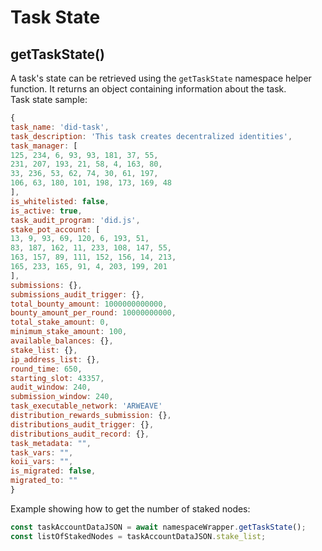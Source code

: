 # Task State

## getTaskState()
A task's state can be retrieved using the `getTaskState` namespace helper function. It returns an object containing information about the task. <br />
Task state sample:

```javascript
{
task_name: 'did-task',
task_description: 'This task creates decentralized identities',
task_manager: [
125, 234, 6, 93, 93, 181, 37, 55,
231, 207, 193, 21, 58, 4, 163, 80,
33, 236, 53, 62, 74, 30, 61, 197,
106, 63, 180, 101, 198, 173, 169, 48
],
is_whitelisted: false,
is_active: true,
task_audit_program: 'did.js',
stake_pot_account: [
13, 9, 93, 69, 120, 6, 193, 51,
83, 187, 162, 11, 233, 108, 147, 55,
163, 157, 89, 111, 152, 156, 14, 213,
165, 233, 165, 91, 4, 203, 199, 201
],
submissions: {},
submissions_audit_trigger: {},
total_bounty_amount: 1000000000000,
bounty_amount_per_round: 10000000000,
total_stake_amount: 0,
minimum_stake_amount: 100,
available_balances: {},
stake_list: {},
ip_address_list: {},
round_time: 650,
starting_slot: 43357,
audit_window: 240,
submission_window: 240,
task_executable_network: 'ARWEAVE'
distribution_rewards_submission: {},
distributions_audit_trigger: {},
distributions_audit_record: {},
task_metadata: "",
task_vars: "",
koii_vars: "",
is_migrated: false,
migrated_to: ""
}
```

Example showing how to get the number of staked nodes:

```javascript
const taskAccountDataJSON = await namespaceWrapper.getTaskState();
const listOfStakedNodes = taskAccountDataJSON.stake_list;
```
